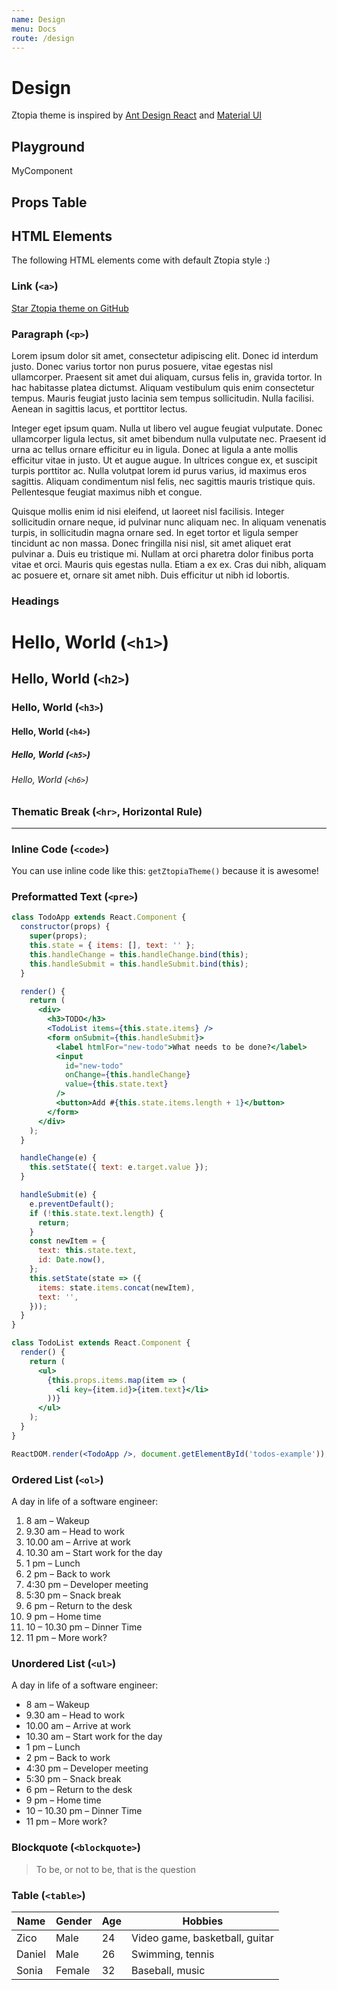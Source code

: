 ```yaml
---
name: Design
menu: Docs
route: /design
---
```


# Design

Ztopia theme is inspired by [Ant Design React](https://ant.design/docs/react/introduce) and [Material UI](https://material-ui.com/)

## Playground



<Playground>
  <MyComponent>MyComponent</MyComponent>
</Playground>

## Props Table

<Props of={MyComponent} />

## HTML Elements

The following HTML elements come with default Ztopia style :)

### Link (`<a>`)

[Star Ztopia theme on GitHub](https://github.com/zicodeng)

### Paragraph (`<p>`)

Lorem ipsum dolor sit amet, consectetur adipiscing elit. Donec id interdum justo. Donec varius tortor non purus posuere, vitae egestas nisl ullamcorper. Praesent sit amet dui aliquam, cursus felis in, gravida tortor. In hac habitasse platea dictumst. Aliquam vestibulum quis enim consectetur tempus. Mauris feugiat justo lacinia sem tempus sollicitudin. Nulla facilisi. Aenean in sagittis lacus, et porttitor lectus.

Integer eget ipsum quam. Nulla ut libero vel augue feugiat vulputate. Donec ullamcorper ligula lectus, sit amet bibendum nulla vulputate nec. Praesent id urna ac tellus ornare efficitur eu in ligula. Donec at ligula a ante mollis efficitur vitae in justo. Ut et augue augue. In ultrices congue ex, et suscipit turpis porttitor ac. Nulla volutpat lorem id purus varius, id maximus eros sagittis. Aliquam condimentum nisl felis, nec sagittis mauris tristique quis. Pellentesque feugiat maximus nibh et congue.

Quisque mollis enim id nisi eleifend, ut laoreet nisl facilisis. Integer sollicitudin ornare neque, id pulvinar nunc aliquam nec. In aliquam venenatis turpis, in sollicitudin magna ornare sed. In eget tortor et ligula semper tincidunt ac non massa. Donec fringilla nisi nisl, sit amet aliquet erat pulvinar a. Duis eu tristique mi. Nullam at orci pharetra dolor finibus porta vitae et orci. Mauris quis egestas nulla. Etiam a ex ex. Cras dui nibh, aliquam ac posuere et, ornare sit amet nibh. Duis efficitur ut nibh id lobortis.

### Headings

# Hello, World (`<h1>`)

## Hello, World (`<h2>`)

### Hello, World (`<h3>`)

#### Hello, World (`<h4>`)

##### Hello, World (`<h5>`)

###### Hello, World (`<h6>`)

### Thematic Break (`<hr>`, Horizontal Rule)

<hr />

### Inline Code (`<code>`)

You can use inline code like this: `getZtopiaTheme()` because it is awesome!

### Preformatted Text (`<pre>`)

```jsx
class TodoApp extends React.Component {
  constructor(props) {
    super(props);
    this.state = { items: [], text: '' };
    this.handleChange = this.handleChange.bind(this);
    this.handleSubmit = this.handleSubmit.bind(this);
  }

  render() {
    return (
      <div>
        <h3>TODO</h3>
        <TodoList items={this.state.items} />
        <form onSubmit={this.handleSubmit}>
          <label htmlFor="new-todo">What needs to be done?</label>
          <input
            id="new-todo"
            onChange={this.handleChange}
            value={this.state.text}
          />
          <button>Add #{this.state.items.length + 1}</button>
        </form>
      </div>
    );
  }

  handleChange(e) {
    this.setState({ text: e.target.value });
  }

  handleSubmit(e) {
    e.preventDefault();
    if (!this.state.text.length) {
      return;
    }
    const newItem = {
      text: this.state.text,
      id: Date.now(),
    };
    this.setState(state => ({
      items: state.items.concat(newItem),
      text: '',
    }));
  }
}

class TodoList extends React.Component {
  render() {
    return (
      <ul>
        {this.props.items.map(item => (
          <li key={item.id}>{item.text}</li>
        ))}
      </ul>
    );
  }
}

ReactDOM.render(<TodoApp />, document.getElementById('todos-example'));
```

### Ordered List (`<ol>`)

A day in life of a software engineer:

1. 8 am – Wakeup
2. 9.30 am – Head to work
3. 10.00 am – Arrive at work
4. 10.30 am – Start work for the day
5. 1 pm – Lunch
6. 2 pm – Back to work
7. 4:30 pm – Developer meeting
8. 5:30 pm – Snack break
9. 6 pm – Return to the desk
10. 9 pm – Home time
11. 10 – 10.30 pm – Dinner Time
12. 11 pm – More work?

### Unordered List (`<ul>`)

A day in life of a software engineer:

- 8 am – Wakeup
- 9.30 am – Head to work
- 10.00 am – Arrive at work
- 10.30 am – Start work for the day
- 1 pm – Lunch
- 2 pm – Back to work
- 4:30 pm – Developer meeting
- 5:30 pm – Snack break
- 6 pm – Return to the desk
- 9 pm – Home time
- 10 – 10.30 pm – Dinner Time
- 11 pm – More work?

### Blockquote (`<blockquote>`)

> To be, or not to be, that is the question

### Table (`<table>`)

| Name   | Gender | Age | Hobbies                        |
| ------ | ------ | --- | ------------------------------ |
| Zico   | Male   | 24  | Video game, basketball, guitar |
| Daniel | Male   | 26  | Swimming, tennis               |
| Sonia  | Female | 32  | Baseball, music                |
